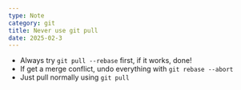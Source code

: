 ```yaml
---
type: Note
category: git
title: Never use git pull
date: 2025-02-3
---
```


- Always try `git pull --rebase` first, if it works, done!
- If get a merge conflict, undo everything with `git rebase --abort`
- Just pull normally using `git pull`

